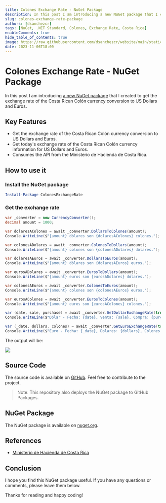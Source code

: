 ```yaml
---
title: Colones Exchange Rate - NuGet Package
description: In this post I am introducing a new NuGet package that I created to get the exchange rate of the Costa Rican Colón currency conversion to US Dollars and Euros.
slug: colones-exchange-rate-package
authors: [dsanchezcr]
tags: [NuGet, .NET Standard, Colones, Exchange Rate, Costa Rica]
enableComments: true
hide_table_of_contents: true
image: https://raw.githubusercontent.com/dsanchezcr/website/main/static/img/ColonesExchangeRate/Icon.png
date: 2023-11-06T18:00
---
```


# Colones Exchange Rate - NuGet Package

In this post I am introducing [a new NuGet package](https://nuget.org/packages/ColonesExchangeRate) that I created to get the exchange rate of the Costa Rican Colón currency conversion to US Dollars and Euros.

<!--truncate-->

## Key Features

- Get the exchange rate of the Costa Rican Colón currency conversion to US Dollars and Euros.
- Get today's exchange rate of the Costa Rican Colón currency information for US Dollars and Euros.
- Consumes the API from the Ministerio de Hacienda de Costa Rica.

## How to use it

### Install the NuGet package

```powershell
Install-Package ColonesExchangeRate
```

### Get the exchange rate

```csharp
﻿var _converter = new CurrencyConverter();
decimal amount = 1000;

var dolaresAColones = await _converter.DollarsToColones(amount);
Console.WriteLine($"{amount} dólares son {dolaresAColones} colones.");

var colonesADolares = await _converter.ColonesToDollars(amount);
Console.WriteLine($"{amount} colones son {colonesADolares} dólares.");

var dolaresAEuros = await _converter.DollarsToEuros(amount);
Console.WriteLine($"{amount} dólares son {dolaresAEuros} euros.");

var eurosADolares = await _converter.EurosToDollars(amount);
Console.WriteLine($"{amount} euros son {eurosADolares} dólares.");

var colonesAEuros = await _converter.ColonesToEuros(amount);
Console.WriteLine($"{amount} colones son {colonesAEuros} euros.");

var eurosAColones = await _converter.EurosToColones(amount);
Console.WriteLine($"{amount} euros son {eurosAColones} colones.");

var (date, sale, purchase) = await _converter.GetDollarExchangeRate(true);
Console.WriteLine($"Dólar - Fecha: {date}, Venta: {sale}, Compra: {purchase}");

var (_date, dollars, colones) = await _converter.GetEuroExchangeRate(true);
Console.WriteLine($"Euro - Fecha: {_date}, Dolares: {dollars}, Colones: {colones}");
```

The output will be:

![](../static/img/ColonesExchangeRate/ConsoleResult.jpg)

## Source Code

The source code is available on [GitHub](https://github.com/dsanchezcr/ColonesExchangeRate). Feel free to contribute to the project.

> Note: This repository also deploys the NuGet package to GitHub Packages.

## NuGet Package

The NuGet package is available on [nuget.org](https://nuget.org/packages/ColonesExchangeRate).

## References

- [Ministerio de Hacienda de Costa Rica](https://api.hacienda.go.cr/indicadores/tc)

## Conclusion

I hope you find this NuGet package useful. If you have any questions or comments, please leave them below.

Thanks for reading and happy coding!